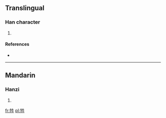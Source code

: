==Translingual==

===Han character===
{{Han char|rn=93|rad=牛|as=04|sn=8|four=2550<sub>0</sub>|canj=竹手竹手 (HQHQ)}}

# {{defn|Han|sort=牛04}}

====References====
* {{Han ref|kx=0699.100|dkj=19960|dj=1112.010|hdz=31803.150|uh=726A|ud=29290|bh=CD5B|bd=52571}}

----

==Mandarin==

===Hanzi===
{{cmn-hanzi|pin=[[yàn]] ([[yan4]])|wg=yen<sup>4</sup>}}

# {{defn|Mandarin|sort=牛04}}

[[fr:牪]]
[[pl:牪]]